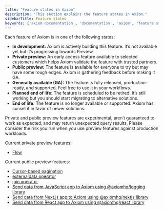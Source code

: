```yaml
---
title: "Feature states in Axiom"
description: "This section explains the feature states in Axiom."
sidebarTitle: Feature states
keywords: ['axiom documentation', 'documentation', 'axiom', 'feature states']
---
```


Each feature of Axiom is in one of the following states:

- **In development:** Axiom is actively building this feature. It’s not available yet but it’s progressing towards Preview.
- **Private preview:** An early access feature available to selected customers which helps Axiom validate the feature with trusted partners.
- **Public preview:** The feature is available for everyone to try but may have some rough edges. Axiom is gathering feedback before making it GA.
- **Generally available (GA):** The feature is fully released, production-ready, and supported. Feel free to use it in your workflows.
- **Planned end of life:** The feature is scheduled to be retired. It’s still working but you should start migrating to alternative solutions.
- **End of life:** The feature is no longer available or supported. Axiom has sunset it in favor of newer solutions.

<Warning>
Private and public preview features are experimental, aren’t guaranteed to work as expected, and may return unexpected query results. Please consider the risk you run when you use preview features against production workloads.
</Warning>

Current private preview features:

- [Flow](/process-data/introduction)

Current public preview features:
- [Cursor-based pagination](/restapi/pagination)
- [externaldata operator](/apl/tabular-operators/externaldata-operator)
- [join operator](/apl/tabular-operators/join-operator)
- [Send data from JavaScript app to Axiom using @axiomhq/logging library](/guides/javascript)
- [Send data from Next.js app to Axiom using @axiomhq/nextjs library](/send-data/nextjs)
- [Send data from React app to Axiom using @axiomhq/react library](/send-data/react)